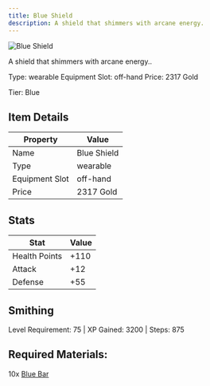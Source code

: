 ```yaml
---
title: Blue Shield
description: A shield that shimmers with arcane energy.
---
```


<div className="flex items-start gap-6 mb-8">
  <div className="flex-shrink-0">
    <img src="/assets/resources/crafting/weapons/shields/blue_shield.png" alt="Blue Shield" className="w-24 h-24 border rounded-lg" />
  </div>
  <div className="flex-1">
    <div className="space-y-2">
      <p className="text-lg text-muted-foreground">A shield that shimmers with arcane energy..</p>
      <div className="flex flex-wrap gap-4 text-sm">
        <span className="px-2 py-1 bg-green-100 dark:bg-green-900 rounded-md">
          Type: wearable
        </span>
        <span className="px-2 py-1 bg-purple-100 dark:bg-purple-900 rounded-md">
          Equipment Slot: off-hand
        </span>
        <span className="px-2 py-1 bg-yellow-100 dark:bg-yellow-900 rounded-md">
          Price: 2317 Gold
        </span>
      </div>
      <p className="text-sm font-medium">Tier: Blue</p>
    </div>
  </div>
</div>

## Item Details
| Property | Value |
|----------|-------|
| Name | Blue Shield |
| Type | wearable |
| Equipment Slot | off-hand |
| Price | 2317 Gold |

## Stats
| Stat | Value |
|------|-------|
| Health Points | +110 |
| Attack | +12 |
| Defense | +55 |

## Smithing
Level Requirement: 75 | XP Gained: 3200 | Steps: 875

## Required Materials:
10x [Blue Bar](/docs/resources/individual/blue_bar)

